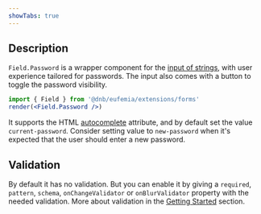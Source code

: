 ```yaml
---
showTabs: true
---
```


## Description

`Field.Password` is a wrapper component for the [input of strings](/uilib/extensions/forms/base-fields/String), with user experience tailored for passwords. The input also comes with a button to toggle the password visibility.

```jsx
import { Field } from '@dnb/eufemia/extensions/forms'
render(<Field.Password />)
```

It supports the HTML [autocomplete](https://developer.mozilla.org/en-US/docs/Web/HTML/Attributes/autocomplete) attribute, and by default set the value `current-password`. Consider setting value to `new-password` when it's expected that the user should enter a new password.

## Validation

By default it has no validation. But you can enable it by giving a `required`, `pattern`, `schema`, `onChangeValidator` or `onBlurValidator` property with the needed validation. More about validation in the [Getting Started](/uilib/extensions/forms/getting-started/#validation) section.
